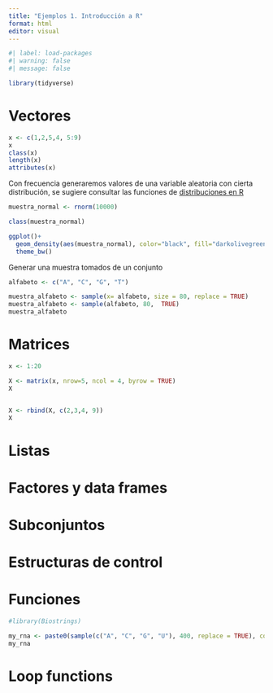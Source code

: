 ```yaml
---
title: "Ejemplos 1. Introducción a R"
format: html
editor: visual
---
```






```r
#| label: load-packages
#| warning: false
#| message: false

library(tidyverse)
```

# Vectores


```r
x <- c(1,2,5,4, 5:9)
x
class(x)
length(x)
attributes(x)
```

Con frecuencia generaremos valores de una variable aleatoria con cierta distribución, se sugiere consultar las funciones de [distribuciones en R](https://www.stat.umn.edu/geyer/old/5101/rlook.html)

```r
muestra_normal <- rnorm(10000)

class(muestra_normal)

ggplot()+
  geom_density(aes(muestra_normal), color="black", fill="darkolivegreen2", alpha=0.3)+
  theme_bw()
```


Generar una muestra tomados de un conjunto

```r
alfabeto <- c("A", "C", "G", "T")

muestra_alfabeto <- sample(x= alfabeto, size = 80, replace = TRUE) 
muestra_alfabeto <- sample(alfabeto, 80,  TRUE) 
muestra_alfabeto
```





# Matrices


```r
x <- 1:20

X <- matrix(x, nrow=5, ncol = 4, byrow = TRUE)
X


X <- rbind(X, c(2,3,4, 9))
X
```


# Listas

# Factores y data frames

# Subconjuntos

# Estructuras de control

# Funciones

```r
#library(Biostrings)

my_rna <- paste0(sample(c("A", "C", "G", "U"), 400, replace = TRUE), collapse = "")
my_rna
```

# Loop functions
